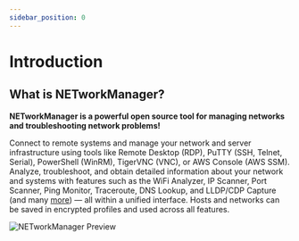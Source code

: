 ```yaml
---
sidebar_position: 0
---
```



# Introduction

## What is NETworkManager?

**NETworkManager is a powerful open source tool for managing networks and troubleshooting network problems!**

Connect to remote systems and manage your network and server infrastructure using tools like Remote Desktop (RDP), PuTTY (SSH, Telnet, Serial), PowerShell (WinRM), TigerVNC (VNC), or AWS Console (AWS SSM). Analyze, troubleshoot, and obtain detailed information about your network and systems with features such as the WiFi Analyzer, IP Scanner, Port Scanner, Ping Monitor, Traceroute, DNS Lookup, and LLDP/CDP Capture (and many [more](./features)) — all within a unified interface. Hosts and networks can be saved in encrypted profiles and used across all features.

![NETworkManager Preview](/img/preview.gif)
